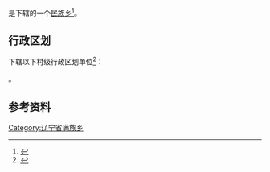 {{中国乡级行政区|21/04/04/201/000}}

'''{{PAGENAMEBASE}}'''是{{PRC admin/fullname|21/04/04/201/000|3}}下辖的一个[[民族乡|民族乡]]<ref>{{PRC admin/ref sgc|{{PRC admin/parent|21/04/04/201/000}}}}</ref>。

== 行政区划 ==
{{PAGENAMEBASE}}下辖以下村级行政区划单位<ref>{{PRC admin/ref sgc|21/04/04/201/000}}</ref>：

{{PRC admin/children|21/04/04/201/000}}。

== 参考资料 ==
{{reflist}}

{{辽宁行政区划小作品}}
{{PRC admin/navcat|21/04/04/201/000}}
[[Category:辽宁省满族乡|Category:辽宁省满族乡]]